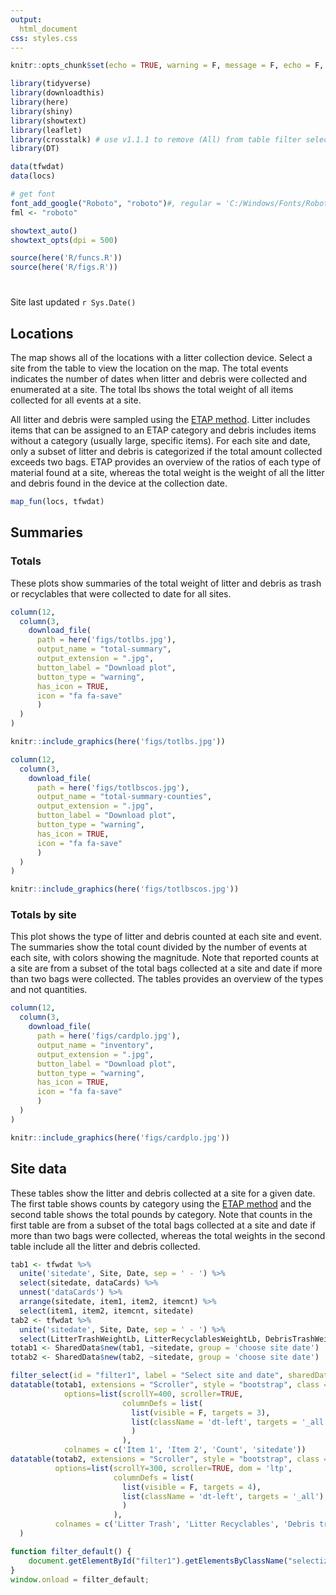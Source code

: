 ```yaml
---
output: 
  html_document
css: styles.css
---
```


```r
knitr::opts_chunk$set(echo = TRUE, warning = F, message = F, echo = F, fig.path = 'figs/', fig.align = 'center')

library(tidyverse)
library(downloadthis)
library(here)
library(shiny)
library(showtext)
library(leaflet)
library(crosstalk) # use v1.1.1 to remove (All) from table filter selection
library(DT)

data(tfwdat)
data(locs)

# get font
font_add_google("Roboto", "roboto")#, regular = 'C:/Windows/Fonts/Roboto.ttf')
fml <- "roboto"

showtext_auto()
showtext_opts(dpi = 500)

source(here('R/funcs.R'))
source(here('R/figs.R'))
```

# {.tabset .tabset-fade .tabset-pills}

Site last updated `r Sys.Date()`

## Locations

The map shows all of the locations with a litter collection device.  Select a site from the table to view the location on the map.  The total events indicates the number of dates when litter and debris were collected and enumerated at a site.  The total lbs shows the total weight of all items collected for all events at a site.  

All litter and debris were sampled using the [ETAP method]((https://www.epa.gov/system/files/documents/2021-09/revised_final_etap_june2021.pdf){target="_blank"}). Litter includes items that can be assigned to an ETAP category and debris includes items without a category (usually large, specific items).  For each site and date, only a subset of litter and debris is categorized if the total amount collected exceeds two bags. ETAP provides an overview of the ratios of each type of material found at a site, whereas the total weight is the weight of all the litter and debris found in the device at the collection date.

```r
map_fun(locs, tfwdat)
```

## Summaries {.tabset .tabset-fade}

### Totals

These plots show summaries of the total weight of litter and debris as trash or recyclables that were collected to date for all sites.

```r
column(12,
  column(3,
    download_file(
      path = here('figs/totlbs.jpg'),
      output_name = "total-summary",
      output_extension = ".jpg",
      button_label = "Download plot",
      button_type = "warning",
      has_icon = TRUE,
      icon = "fa fa-save"
      )
  )
)
```

```r
knitr::include_graphics(here('figs/totlbs.jpg'))
```

```r
column(12,
  column(3,
    download_file(
      path = here('figs/totlbscos.jpg'),
      output_name = "total-summary-counties",
      output_extension = ".jpg",
      button_label = "Download plot",
      button_type = "warning",
      has_icon = TRUE,
      icon = "fa fa-save"
      )
  )
)
```

```r
knitr::include_graphics(here('figs/totlbscos.jpg'))
```

### Totals by site

This plot shows the type of litter and debris counted at each site and event.  The summaries show the total count divided by the number of events at each site, with colors showing the magnitude. Note that reported counts at a site are from a subset of the total bags collected at a site and date if more than two bags were collected.  The tables provides an overview of the types and not quantities.  

```r
column(12,
  column(3,
    download_file(
      path = here('figs/cardplo.jpg'),
      output_name = "inventory",
      output_extension = ".jpg",
      button_label = "Download plot",
      button_type = "warning",
      has_icon = TRUE,
      icon = "fa fa-save"
      )
  )
)
```

```r
knitr::include_graphics(here('figs/cardplo.jpg'))
```

## Site data

These tables show the litter and debris collected at a site for a given date.  The first table shows counts by category using the [ETAP method]((https://www.epa.gov/system/files/documents/2021-09/revised_final_etap_june2021.pdf){target="_blank"}) and the second table shows the total pounds by category.  Note that counts in the first table are from a subset of the total bags collected at a site and date if more than two bags were collected, whereas the total weights in the second table include all the litter and debris collected.

```r
tab1 <- tfwdat %>%
  unite('sitedate', Site, Date, sep = ' - ') %>%   
  select(sitedate, dataCards) %>% 
  unnest('dataCards') %>% 
  arrange(sitedate, item1, item2, itemcnt) %>%
  select(item1, item2, itemcnt, sitedate)
tab2 <- tfwdat %>% 
  unite('sitedate', Site, Date, sep = ' - ') %>% 
  select(LitterTrashWeightLb, LitterRecyclablesWeightLb, DebrisTrashWeightLb, DebrisRecyclablesWeightLb, sitedate)
totab1 <- SharedData$new(tab1, ~sitedate, group = 'choose site date')
totab2 <- SharedData$new(tab2, ~sitedate, group = 'choose site date')

filter_select(id = "filter1", label = "Select site and date", sharedData = totab1, group = ~sitedate, multiple = F)#,
datatable(totab1, extensions = "Scroller", style = "bootstrap", class = "compact", width="100%", rownames = F, caption = 'Items found', 
            options=list(scrollY=400, scroller=TRUE,
                         columnDefs = list(
                           list(visible = F, targets = 3),
                           list(className = 'dt-left', targets = '_all')
                           )
                         ), 
            colnames = c('Item 1', 'Item 2', 'Count', 'sitedate'))
datatable(totab2, extensions = "Scroller", style = "bootstrap", class = "compact", width="100%", rownames = F, caption = 'Total pounds by category',
          options=list(scrollY=300, scroller=TRUE, dom = 'ltp',
                       columnDefs = list(
                         list(visible = F, targets = 4),
                         list(className = 'dt-left', targets = '_all')
                         )
                       ),
          colnames = c('Litter Trash', 'Litter Recyclables', 'Debris trash', 'Debris Recyclables', 'sitedate')
  )
```

```js
function filter_default() {
    document.getElementById("filter1").getElementsByClassName("selectized")[0].selectize.setValue("HC_SB_Cotanchobee - 2021-06-29", false);
}
window.onload = filter_default;
```

<!-- <script type="text/javascript" src="js/iframeResizer.contentWindow.min.js"></script> -->
